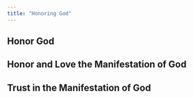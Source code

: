 ```yaml
---
title: "Honoring God"
---
```


## Honor God

## Honor and Love the Manifestation of God

## Trust in the Manifestation of God

